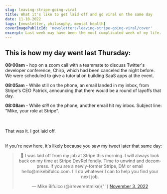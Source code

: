 ```yaml
---
slug: leaving-stripe-going-viral
title: What it's like to get laid off and go viral on the same day
date: 11-10-2022
tags: [newsletter, philosophy, mental health]
coverImagePublicId: 'newsletters/leaving-stripe-going-viral/cover'
excerpt: Last week may have been the most complicated week of my life. I got laid off from Stripe, and went viral on Twitter. Here's what happened.
---
```


## This is how my day went last Thursday:

**08:00am** - hop on a zoom call with a teammate to discuss Twitter's developer conference, Chirp, which had been canceled the night before. We were scheduled to give a tutorial on building SaaS apps at the event.

**08:05am** - While still on the phone, an email landed in my inbox, from Stripe's CEO Patrick, announcing that there would be a round of layoffs that day.

**08:08am** - While _still_ on the phone, another email hit my inbox. Subject line: "Mike, your role at Stripe".

<br />
<br />
That was it. I got laid off.
<br />
<br />

If you're new here, it's likely because you saw my tweet later that same day:

<blockquote class="twitter-tweet" align="center">
  <p lang="en" dir="ltr">
    🚨 I was laid off from my job at Stripe this morning. I will always look
    back on my time at Stripe DevRel fondly. Time to unwind and decompress. If
    you are a newly-former Stripe, DM or email hello@mikebifulco.com. I'll do
    whatever I can to help you find your next job.
  </p>
  &mdash; Mike Bifulco (@irreverentmike){' '}
  <a href="https://twitter.com/irreverentmike/status/1588197009315442688?ref_src=twsrc%5Etfw">
    November 3, 2022
  </a>
</blockquote>
<Script async src="https://platform.twitter.com/widgets.js" charset="utf-8" />

The timeline above outlines a vast simplification - to give you some idea of what happened in my world last week, here's a few high-level events:

- **Monday**: I enjoyed an emergency dentist appointment after a crown come off my tooth during a weekend trip to Philadelphia.
- **Tuesday**: Went to [All Things Open](https://allthingsopen.org/) in Raleigh, NC, and gave a talk about [Markdoc](https://markdoc.dev) to 50 devs.
- **Wednesday**: Drove home to Charlotte, to pack for the next day's trip to the [Caribbean Developer Conference](https://cdc.dev) in Punta Cana, Dominican Republic.
- **Thursday**: Ya boy got fired. lol. In the afternoon, I boarded a jet to Punta Cana with my wife, and shortly after arriving I fired off the tweet above.
- **Friday**: With the help of my incredible better half (Natalie 🫶), and steady stream of Piña Coladas, I responded to a trillion messages from people who had seen my tweet.

My dudes - it was a wild-ass week.

As I write this, it is almost exactly one week later. I've managed to untangle most of my brain by now, and have heard from a _massive_ number of people who reached out to me with love and support. I have probably sent hundreds of replies by now, and I'm extremely grateful for each and every one of you who reached out, RT'd, and subscribed to this newsletter.

Seriously -- Tiny Improvements has _doubled_ in subscriber count since last week!

## On moving on & momentum

You can't control everything in life, but you can control how you react to it. I am extremely grateful for the experience I had - my team at Stripe was truly unique, and indescribably talented. I'd tell my colleagues that working with them was like having lightning in a bottle.

I still feel that way, but it's time to move on.

I was pleasantly surprised to see my tweet getting so much attention. It's the most viral thing I've put on the web to date, and I'm trying to use that attention for good. Since getting laid off, many people have reached out to me who are hiring for super interesting jobs. I've been maintaining a list of these jobs, and will continue to keep it up for as long as I can manage.

**If you're looking for a job**, or know someone who is, check out [@irreverentmike's job list](https://airtable.com/shrbIYV7uOCfQDeGR)

**If you're hiring**, please DM me on twitter [@irreverentmike](https://twitter.com/irreverentmike) or [submit a job directly through this form](https://airtable.com/shraftW1575L6nGED).

## What's next for me

I am endlessly thankful for the great network of people I have in my life. Friends, family, former colleagues, and complete strangers have reached out about job openings. I'm thrilled to say that my next job is lined up already. I'm excited to share more about that soon.

### Now back to your regularly scheduled newsletter...

As you can imagine, this dispatch of Tiny Improvements is fairly atypical. Generally, this newsletter caters to people building great products - I'm a designer and front-end developer at heart, and a serial SaaS builder.

Generally my newsletters include a couple paragraphs diving into a topic like [design for developers](https://mikebifulco.com/newsletter/design-rules-everyone-should-know), or [managing burnout](https://mikebifulco.com/newsletter/burnout-and-stress), a photo or screenshot from my week, and links to a few interesting & helpful tools for getting things done.

If that sounds like something you'd enjoy, I'd love it if you stick around.

If you know anyone else who might benefit from my writing, please forward this to them, or send them off to [mikebifulco.com/newsletter](https://mikebifulco.com/newsletter) to subscribe. Thank you!

Here's hoping this next week is extremely un-interesting. ✌🏾

